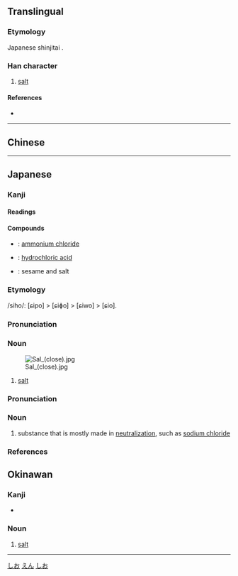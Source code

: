 {{also|𥂁}}
{{character info/new}}
==Translingual==
{{Han simplified forms|鹽|塩|盐}}

===Etymology===
Japanese shinjitai {{Han simp|鹽|f=臣|t=土|f2=鹵|t2=口|nocap=y}}.

===Han character===
{{Han char|rn=32|rad=土|as=10|sn=13|four=|canj=GORT|ids=⿰土𬐚}}

# [[salt]]

====References====
* {{Han ref|kx=0236.341|dkj=05382|dj=0474.270|hdz=10472.111|uh=5869|ud=22633}}

----

==Chinese==
{{zh-see|鹽|v}}

----

==Japanese==
{{ja-kanji forms|塩|鹽}}

===Kanji===
{{ja-kanji|grade=4|rs=土10|kyu=鹽}}

====Readings====
{{ja-readings
|goon=えん<えん<えむ
|kanon=えん<えん<えむ
|kun=しお-<しほ-
}}

====Compounds====
{{der-top|Compounds}}
* {{ja-r|塩安|えんあん}}: [[ammonium chloride]]
* {{ja-r|塩酸|えんさん}}: [[hydrochloric acid]]
* {{ja-r|胡麻塩|ごましお}}: sesame and salt
{{der-bottom}}

===Etymology===
{{ja-kanjitab|しお|yomi=k}}
/siho/: [ɕipo] > [ɕiɸo] > [ɕiwo] > [ɕio].

===Pronunciation===
{{ja-pron|yomi=k|しお|acc=2|acc_ref=DJR,NHK|a=Ja-shio-salt.ogg}}

===Noun===
{{ja-noun|kyu=鹽|しお|hhira=しほ}}
[[Image:Sal (close).jpg|thumb]]

# [[salt]]
#: {{ja-usex|塩の結晶|しお の けっしょう|salt crystal}}

{{ja-kanjitab|えん|yomi=o}}

===Pronunciation===
{{ja-pron|yomi=o|えん|acc=1|acc_ref=DJR}}

===Noun===
{{ja-noun|kyu=鹽|えん}}

# {{lb|ja|chemistry|sort=えん}} substance that is mostly made in [[neutralize|neutralization]], such as [[sodium chloride]]

===References===
<references/>

[[Category:Japanese basic words|しお]]
[[Category:ja:Sciences|えん]]
[[Category:ja:Seasonings|しお]]

==Okinawan==

===Kanji===
{{head|ryu|kanji}}

* {{ja-readings|kun=[[まーす]] (māsu)}}

===Noun===
{{head|ryu|noun|hiragana|まーす|romaji|māsu}}

# [[salt]]

----